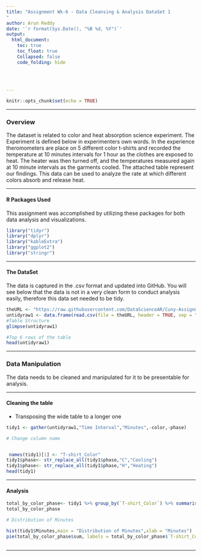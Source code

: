 ---
title: "Assignment Wk-6 - Data Cleansing & Analysis DataSet 1
"
author: Arun Reddy
date: '`r format(Sys.Date(), "%B %d, %Y")`'
output:
  html_document:
    toc: true
    toc_float: true
    Collapsed: false
    code_folding: hide
   
   
    

---





```{r setup, include=FALSE}
knitr::opts_chunk$set(echo = TRUE)
```
***
### Overview {.tabset .tabset-fade .tabset.-pills}
The dataset is related to color and heat absorption science experiment. 
The Experiment is defined below in experimenters own words.
In the experience theromometers are place on 5 different color t-shirts and recorded the temperature at 10 minutes intervals for 1 hour as the clothes are exposed to heat. The heater was then turned off, and the temperatures measured again at 10 minute intervals as the garments cooled. The attached table represent our findings. This data can be used to analyze the rate at which different colors absorb and release heat.



***
#### R Packages Used

This assignment was accomplished by utilizing these packages for both data analysis and visualizations.
```{r message=FALSE, warning=FALSE, paged.print=FALSE}
library("tidyr")
library("dplyr")
library("kableExtra")
library("ggplot2")
library("stringr")
```
***
#### The DataSet

The data is captured in the .csv format and updated into GitHub. You will see below that the data is not in a very clean form to conduct analysis easily, therefore this data set needed to be tidy.

```{r}
theURL <- "https://raw.githubusercontent.com/DataScienceAR/Cuny-Assignments/master/Data-607/Data-Sets/science%20proj%20data.csv"
untidyraw1 <- data.frame(read.csv(file = theURL, header = TRUE, sep = ","))
#Table Structure
glimpse(untidyraw1)

#Top 6 rows of the table
head(untidyraw1)
```
***

### Data Manipulation {.tabset .tabset-fade .tabset.-pills}
The data needs to be cleaned and manipulated for it to be presentable for analysis.

***

#### Cleaning the table

* Transposing the wide table to a longer one 
```{r}

tidy1 <- gather(untidyraw1,"Time Interval","Minutes",-color,-phase)

# Change column name


 names(tidy1)[1] <- "T-shirt_Color"
tidy1$phase<- str_replace_all(tidy1$phase,"C","Cooling")
tidy1$phase<- str_replace_all(tidy1$phase,"H","Heating")
head(tidy1)


```

***

#### Analysis
```{r}
total_by_color_phase<- tidy1 %>% group_by(`T-shirt_Color`) %>% summarise(sum=sum(Minutes)) %>% arrange(desc(sum))
total_by_color_phase

# Distribution of Minutes

hist(tidy1$Minutes,main = "Distribution of Minutes",xlab = "Minutes")
pie(total_by_color_phase$sum, labels = total_by_color_phase$`T-shirt_Color`)



```

***













